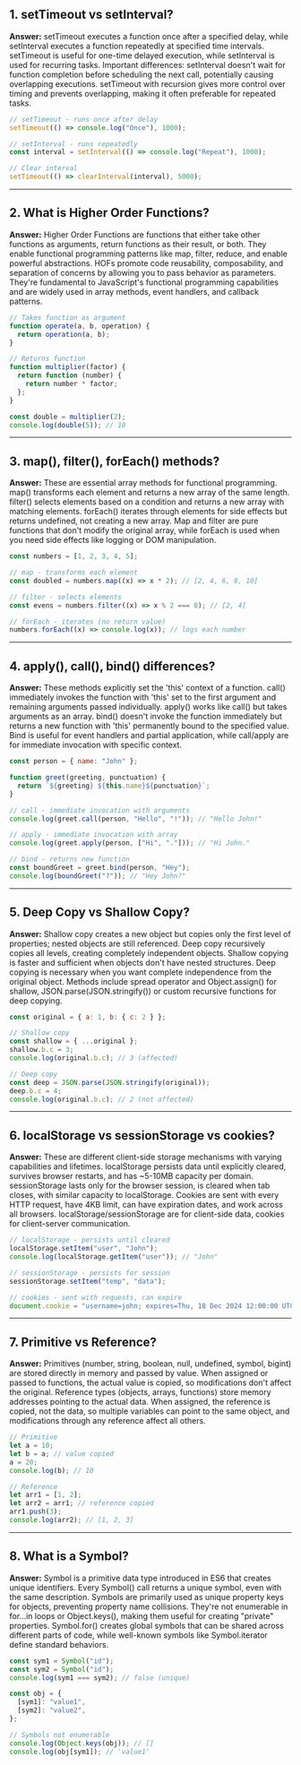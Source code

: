 ## 1. setTimeout vs setInterval?

**Answer:** setTimeout executes a function once after a specified delay, while setInterval executes a function repeatedly at specified time intervals. setTimeout is useful for one-time delayed execution, while setInterval is used for recurring tasks. Important differences: setInterval doesn't wait for function completion before scheduling the next call, potentially causing overlapping executions. setTimeout with recursion gives more control over timing and prevents overlapping, making it often preferable for repeated tasks.

```javascript
// setTimeout - runs once after delay
setTimeout(() => console.log("Once"), 1000);

// setInterval - runs repeatedly
const interval = setInterval(() => console.log("Repeat"), 1000);

// Clear interval
setTimeout(() => clearInterval(interval), 5000);
```

---

## 2. What is Higher Order Functions?

**Answer:** Higher Order Functions are functions that either take other functions as arguments, return functions as their result, or both. They enable functional programming patterns like map, filter, reduce, and enable powerful abstractions. HOFs promote code reusability, composability, and separation of concerns by allowing you to pass behavior as parameters. They're fundamental to JavaScript's functional programming capabilities and are widely used in array methods, event handlers, and callback patterns.

```javascript
// Takes function as argument
function operate(a, b, operation) {
  return operation(a, b);
}

// Returns function
function multiplier(factor) {
  return function (number) {
    return number * factor;
  };
}

const double = multiplier(2);
console.log(double(5)); // 10
```

---

## 3. map(), filter(), forEach() methods?

**Answer:** These are essential array methods for functional programming. map() transforms each element and returns a new array of the same length. filter() selects elements based on a condition and returns a new array with matching elements. forEach() iterates through elements for side effects but returns undefined, not creating a new array. Map and filter are pure functions that don't modify the original array, while forEach is used when you need side effects like logging or DOM manipulation.

```javascript
const numbers = [1, 2, 3, 4, 5];

// map - transforms each element
const doubled = numbers.map((x) => x * 2); // [2, 4, 6, 8, 10]

// filter - selects elements
const evens = numbers.filter((x) => x % 2 === 0); // [2, 4]

// forEach - iterates (no return value)
numbers.forEach((x) => console.log(x)); // logs each number
```

---

## 4. apply(), call(), bind() differences?

**Answer:** These methods explicitly set the 'this' context of a function. call() immediately invokes the function with 'this' set to the first argument and remaining arguments passed individually. apply() works like call() but takes arguments as an array. bind() doesn't invoke the function immediately but returns a new function with 'this' permanently bound to the specified value. Bind is useful for event handlers and partial application, while call/apply are for immediate invocation with specific context.

```javascript
const person = { name: "John" };

function greet(greeting, punctuation) {
  return `${greeting} ${this.name}${punctuation}`;
}

// call - immediate invocation with arguments
console.log(greet.call(person, "Hello", "!")); // "Hello John!"

// apply - immediate invocation with array
console.log(greet.apply(person, ["Hi", "."])); // "Hi John."

// bind - returns new function
const boundGreet = greet.bind(person, "Hey");
console.log(boundGreet("?")); // "Hey John?"
```

---

## 5. Deep Copy vs Shallow Copy?

**Answer:** Shallow copy creates a new object but copies only the first level of properties; nested objects are still referenced. Deep copy recursively copies all levels, creating completely independent objects. Shallow copying is faster and sufficient when objects don't have nested structures. Deep copying is necessary when you want complete independence from the original object. Methods include spread operator and Object.assign() for shallow, JSON.parse(JSON.stringify()) or custom recursive functions for deep copying.

```javascript
const original = { a: 1, b: { c: 2 } };

// Shallow copy
const shallow = { ...original };
shallow.b.c = 3;
console.log(original.b.c); // 3 (affected)

// Deep copy
const deep = JSON.parse(JSON.stringify(original));
deep.b.c = 4;
console.log(original.b.c); // 2 (not affected)
```

---

## 6. localStorage vs sessionStorage vs cookies?

**Answer:** These are different client-side storage mechanisms with varying capabilities and lifetimes. localStorage persists data until explicitly cleared, survives browser restarts, and has ~5-10MB capacity per domain. sessionStorage lasts only for the browser session, is cleared when tab closes, with similar capacity to localStorage. Cookies are sent with every HTTP request, have 4KB limit, can have expiration dates, and work across all browsers. localStorage/sessionStorage are for client-side data, cookies for client-server communication.

```javascript
// localStorage - persists until cleared
localStorage.setItem("user", "John");
console.log(localStorage.getItem("user")); // "John"

// sessionStorage - persists for session
sessionStorage.setItem("temp", "data");

// cookies - sent with requests, can expire
document.cookie = "username=john; expires=Thu, 18 Dec 2024 12:00:00 UTC";
```

---

## 7. Primitive vs Reference?

**Answer:** Primitives (number, string, boolean, null, undefined, symbol, bigint) are stored directly in memory and passed by value. When assigned or passed to functions, the actual value is copied, so modifications don't affect the original. Reference types (objects, arrays, functions) store memory addresses pointing to the actual data. When assigned, the reference is copied, not the data, so multiple variables can point to the same object, and modifications through any reference affect all others.

```javascript
// Primitive
let a = 10;
let b = a; // value copied
a = 20;
console.log(b); // 10

// Reference
let arr1 = [1, 2];
let arr2 = arr1; // reference copied
arr1.push(3);
console.log(arr2); // [1, 2, 3]
```

---

## 8. What is a Symbol?

**Answer:** Symbol is a primitive data type introduced in ES6 that creates unique identifiers. Every Symbol() call returns a unique symbol, even with the same description. Symbols are primarily used as unique property keys for objects, preventing property name collisions. They're not enumerable in for...in loops or Object.keys(), making them useful for creating "private" properties. Symbol.for() creates global symbols that can be shared across different parts of code, while well-known symbols like Symbol.iterator define standard behaviors.

```javascript
const sym1 = Symbol("id");
const sym2 = Symbol("id");
console.log(sym1 === sym2); // false (unique)

const obj = {
  [sym1]: "value1",
  [sym2]: "value2",
};

// Symbols not enumerable
console.log(Object.keys(obj)); // []
console.log(obj[sym1]); // 'value1'
```
